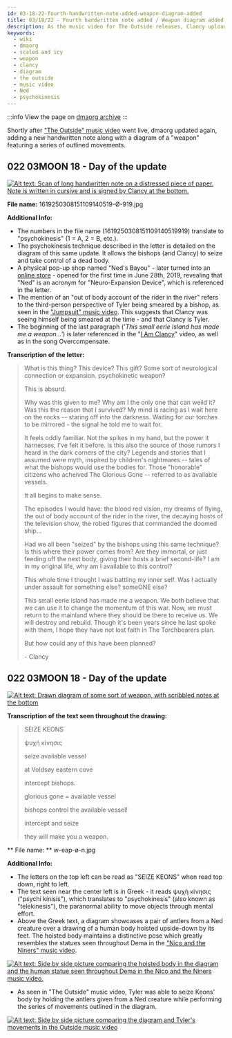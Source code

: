 ```yaml
---
id: 03-18-22-fourth-handwritten-note-added-weapon-diagram-added
title: 03/18/22 - Fourth handwritten note added / Weapon diagram added 
description: As the music video for The Outside releases, Clancy uploads his fourth handwriten letter along with a mysterious drawing of a weapon.
keywords:
  - wiki
  - dmaorg
  - scaled and icy
  - weapon
  - clancy
  - diagram
  - the outside
  - music video
  - Ned
  - psychokinesis
---
```


:::info
View the page on [dmaorg archive](https://www.dmaorg.site/031822-2/found/15398642_14/clancy.html)
:::

Shortly after ["The Outside" music video](https://www.youtube.com/watch?v=eNcvblM8-_o) went live, dmaorg updated again, adding a new handwritten note along with a diagram of a "weapon" featuring a series of outlined movements. 

## 022 03MOON 18 - Day of the update

[![Alt text: Scan of long handwritten note on a distressed piece of paper. Note is written in cursive and is signed by Clancy at the bottom.](./assets/1619250308151109140519-Ø-919.jpg)](./assets/1619250308151109140519-Ø-919.jpg)

**File name:** 1619250308151109140519-Ø-919.jpg

**Additional Info:**

- The numbers in the file name (1619250308151109140519919) translate to "psychokinesis" (1 = A, 2 = B, etc.).
- The psychokinesis technique described in the letter is detailed on the diagram of this same update. It allows the bishops (and Clancy) to seize and take control of a dead body.
- A physical pop-up shop named "Ned's Bayou" - later turned into an [online store](https://www.nedbayou.com) - opened for the first time in June 28th, 2019, revealing that "Ned" is an acronym for "Neuro-Expansion Device", which is referenced in the letter. 
- The mention of an "out of body account of the rider in the river" refers to the third-person perspective of Tyler being smeared by a bishop, as seen in the ["Jumpsuit" music video](https://www.youtube.com/watch?v=UOUBW8bkjQ4). This suggests that Clancy was seeing himself being smeared at the time - and that Clancy is Tyler. 
- The beginning of the last paragraph (*'This small eerie island has made me a weapon...'*) is later referenced in the "[I Am Clancy](https://www.youtube.com/watch?v=ozlHHR_eSxc)" video, as well as in the song Overcompensate. 

**Transcription of the letter:**

> What is this thing? This device? This gift? Some sort of neurological connection or expansion. psychokinetic weapon?
> 
> This is absurd.
> 
> Why was this given to me? Why am I the only one that can weild it? Was this the reason that I survived? My mind is racing as I wait here on the rocks -- staring off into the darkness. Waiting for our torches to be mirrored - the signal he told me to wait for.
> 
> It feels oddly familiar. Not the spikes in my hand, but the power it harnesses, I've felt it before. Is this also the source of those rumors I heard in the dark corners of the city? Legends and stories that I assumed were myth, inspired by children's nightmares -- tales of what the bishops would use the bodies for. Those "honorable" citizens who acheived The Glorious Gone -- referred to as available vessels.
> 
> It all begins to make sense.
> 
> The episodes I would have: the blood red vision, my dreams of flying, the out of body account of the rider in the river, the decaying hosts of the television show, the robed figures that commanded the doomed ship...
> 
> Had we all been "seized" by the bishops using this same technique? Is this where their power comes from? Are they immortal, or just feeding off the next body, giving their hosts a brief second-life? I am in my original life, why am I available to this control?
> 
> This whole time I thought I was battling my inner self. Was I actually under assault for something else? someONE else?
> 
> This small eerie island has made me a weapon. We both believe that we can use it to change the momentum of this war. Now, we must return to the mainland where they should be there to receive us. We will destroy and rebuild. Though it's been years since he last spoke with them, I hope they have not lost faith in The Torchbearers plan.
> 
> But how could any of this have been planned?
> 
> \- Clancy

## 022 03MOON 18  - Day of the update

[![Alt text: Drawn diagram of some sort of weapon, with scribbled notes at the bottom](./assets/w-eap-ø-n.jpg)](./assets/w-eap-ø-n.jpg)

**Transcription of the text seen throughout the drawing:**
> SEIZE KEONS
>
> ψυχή κίνησις
> 
> seize available vessel
>
> at Voldsøy eastern cove
>
> intercept bishops.
> 
> glorious gone = available vessel
> 
> bishops control the available vessel!
>
> intercept and seize
>
> they will make you a weapon.

** File name: ** w-eap-ø-n.jpg

**Additional Info:**

- The letters on the top left can be read as "SEIZE KEONS" when read top down, right to left.
- The text seen near the center left is in Greek - it reads ψυχή κίνησις ("psychí kínisis"), which translates to "psychokinesis" (also known as "telekinesis"), the paranormal ability to move objects through mental effort.
- Above the Greek text, a diagram showcases a pair of antlers from a Ned creature over a drawing of a human body hoisted upside-down by its feet. The hoisted body maintains a distinctive pose which greatly resembles the statues seen throughout Dema in the ["Nico and the Niners" music video](https://www.youtube.com/watch?v=hMAPyGoqQVw).

[![Alt text: Side by side picture comparing the hoisted body in the diagram and the human statue seen throughout Dema in the Nico and the Niners music video.](./assets/dema-statue.png)](./assets/dema-statue.png)

- As seen in "The Outside" music video, Tyler was able to seize Keons' body by holding the antlers given from a Ned creature while performing the series of movements outlined in the diagram.

[![Alt text: Side by side picture comparing the diagram and Tyler's movements in the Outside music video](./assets/psychokinesis.png)](./assets/psychokinesis.png)
